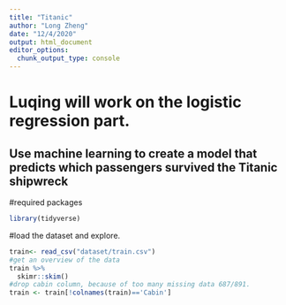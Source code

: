 ```yaml
---
title: "Titanic"
author: "Long Zheng"
date: "12/4/2020"
output: html_document
editor_options: 
  chunk_output_type: console
---
```

# Luqing will work on the logistic regression part.
## __Use machine learning to create a model that predicts which passengers survived the Titanic shipwreck__


#required packages
```r
library(tidyverse)
```

#load the dataset and explore.
```r
train<- read_csv("dataset/train.csv")
#get an overview of the data
train %>% 
  skimr::skim()
#drop cabin column, because of too many missing data 687/891. 
train <- train[!colnames(train)=='Cabin']


```


